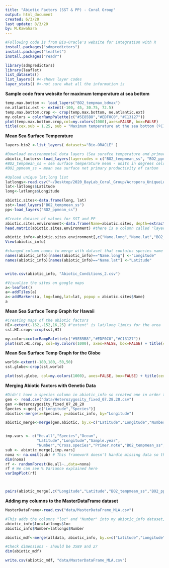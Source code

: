 ```yaml
---
title: "Abiotic Factors (SST & PP) - Coral Group"
output: html_document
created: 6/3/20
last update: 8/3/20
by: M.Kawahara
---
```


```r
#Following code is from Bio-Oracle's website for integration with R
install.packages("sdmpredictors")
install.packages("leaflet")
install.packages("readr")

library(sdmpredictors)
library(leaflet)
list_datasets()
list_layers() #<-shows layer codes
layer_stats() #<-not sure what all the information is

```

**Sample code from website for maximum temperature at sea bottom**
```r
temp.max.bottom <- load_layers("BO2_tempmax_bdmax")
ne.atlantic.ext <- extent(-100, 45, 30.75, 72.5)
temp.max.bottom.crop <- crop(temp.max.bottom, ne.atlantic.ext)
my.colors = colorRampPalette(c("#5E85B8","#EDF0C0","#C13127"))
plot(temp.max.bottom.crop,col=my.colors(1000),axes=FALSE, box=FALSE)
title(cex.sub = 1.25, sub = "Maximum temperature at the sea bottom (ºC)")

```

**Mean Sea Surface Temperature**
```r
layers.bio2 <-list_layers( datasets="Bio-ORACLE" )

#Download environmental data layers (Sea surafce temperature and primary productivity at Sea Surface)
abiotic_factors<-load_layers(layercodes = c("BO2_tempmean_ss", "BO2_ppmean_ss"), equalarea=FALSE, rasterstack=TRUE)
#BO2_tempmean_ss = sea surface temperature mean - units in degrees celsius
#BO2_ppmean_ss = mean sea surface net primary productivity of carbon

#Upload unique lat;long list
latlongs<-read.csv("~/Desktop/2020_BayLab_Coral_Group/Acropora_UniqueLocations.csv")
lat<-latlongs$Latitude
long<-latlongs$Longitude

abiotic.sites<-data.frame(long, lat)
sst<-load_layers("BO2_tempmean_ss")
pp<-load_layers("BO2_ppmean_ss")

#Create dataset of values for SST and PP
abiotic.sites.environment<-data.frame(Name=abiotic.sites, depth=extract(sst,abiotic.sites[1:2]), extract(abiotic_factors, abiotic.sites[1:2]))
head.matrix(abiotic.sites.environment) #there is a column called "layer" but the values are the same as the ones in the SST so code in line 54 just pulls out the desired columns

abiotic_info<-abiotic.sites.environment[,c("Name.long","Name.lat","BO2_tempmean_ss","BO2_ppmean_ss")]
View(abiotic_info)

#changed column names to merge with dataset that contains species name column
names(abiotic_info)[names(abiotic_info)=="Name.long"] <-"Longitude" 
names(abiotic_info)[names(abiotic_info)=="Name.lat"] <-"Latitude"


write.csv(abiotic_info, "Abiotic_Conditions_2.csv")
```


```r
#Visualize the sites on google maps
a<-leaflet()
a<-addTiles(a)
a<-addMarkers(a, lng=long,lat=lat, popup = abiotic.sites$Name)
a
```

**Mean Sea Surface Temp Graph for Hawaii**
```r
#Creating maps of the abiotic factors
HI<-extent(-162,-152,16,25) #"extent" is lat/long limits for the area
sst.HI.crop<-crop(sst,HI)

my.colors=colorRampPalette(c("#5E85B8","#EDF0C0","#C13127"))
plot(sst.HI.crop, col=my.colors(1000), axes=FALSE, box=FALSE) + title(cex.sub=1.25, sub="Mean Sea Surface Temperature")
```

**Mean Sea Surface Temp Graph for the Globe**
```r
world<-extent(-180,180,-50,50)
sst.globe<-crop(sst,world)

plot(sst.globe, col=my.colors(1000), axes=FALSE, box=FALSE) + title(cex.sub=1.25, sub="Mean Sea Surface Temperature")

```

**Merging Abiotic Factors with Genetic Data**
```r
#Didn't have a species column in abiotic_info so created one in order to merge it with the "gen" dataset
gen <- read.csv("data/Heterozygosity_fixed_07.28.20.csv")
gen <-Heterozygosity_fixed_07_28_20
Species <-gen[,c("Longitude","Species")]
abiotic<-merge(x=Species, y=abiotic_info, by="Longitude")

abiotic_merge<-merge(gen,abiotic, by.x=c("Latitude","Longitude","Number"), by.y=c("Latitude","Longitude","Number"))


imp.vars <- c("He.all","Species","Ocean",
              "Latitude","Longitude","Sample.year",
              "Number","Cross.species","Primer.note","BO2_tempmean_ss","BO2_ppmean_ss") #"He.all" is heterozygosity
sub <- abiotic_merge[,imp.vars]
nona <- na.omit(sub) # This framework doesn't handle missing data so the the more variables you include the more data you lose
dim(nona)
rf <- randomForest(He.all~.,data=nona)
rf # We can see % Variance explained here
varImpPlot(rf)



pairs(abiotic_merge[,c("Longitude","Latitude","BO2_tempmean_ss","BO2_ppmean_ss","Sample.year")]) 

```

**Adding my columns to the MasterDataFrame dataset**
```r
MasterDataFrame<-read.csv("data/MasterDataFrame_MLA.csv")

#This adds the columns "loc" and "Number" into my abiotic_info dataset, BUT make sure the variables in the columns are in the same order
abiotic_info$loc=latlongs$loc
abiotic_info$Number=latlongs$Number

abiotic_mdf<-merge(alldata, abiotic_info, by.x=c("Latitude","Longitude","Number","loc"), by.y=c("Latitude","Longitude","Number","loc"))

#Check dimensions - should be 3589 and 27
dim(abiotic_mdf)

write.csv(abiotic_mdf, "data/MasterDataFrame_MLA.csv")

```


